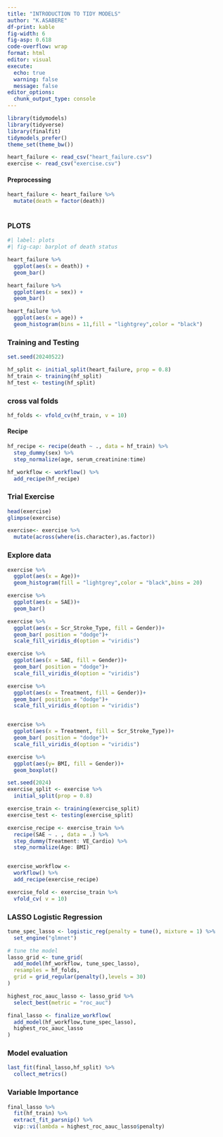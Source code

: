 ```yaml
---
title: "INTRODUCTION TO TIDY MODELS"
author: "K.ASABERE"
df-print: kable
fig-width: 6
fig-asp: 0.618
code-overflow: wrap
format: html
editor: visual
execute: 
  echo: true
  warning: false
  message: false
editor_options: 
  chunk_output_type: console
---
```




```r
library(tidymodels)
library(tidyverse)
library(finalfit)
tidymodels_prefer()
theme_set(theme_bw())

heart_failure <- read_csv("heart_failure.csv")
exercise <- read_csv("exercise.csv")


```


#### Preprocessing
```r
heart_failure <- heart_failure %>% 
  mutate(death = factor(death))
  

```

### PLOTS
```r
#| label: plots
#| fig-cap: barplot of death status

heart_failure %>% 
  ggplot(aes(x = death)) +
  geom_bar()

heart_failure %>% 
  ggplot(aes(x = sex)) +
  geom_bar()

heart_failure %>% 
  ggplot(aes(x = age)) +
  geom_histogram(bins = 11,fill = "lightgrey",color = "black")

```

### Training and Testing
```r
set.seed(20240522)

hf_split <- initial_split(heart_failure, prop = 0.8)
hf_train <- training(hf_split)
hf_test <- testing(hf_split)


```

### cross val folds
```r
hf_folds <- vfold_cv(hf_train, v = 10)

```

#### Recipe
```r
hf_recipe <- recipe(death ~ ., data = hf_train) %>% 
  step_dummy(sex) %>% 
  step_normalize(age, serum_creatinine:time)

hf_workflow <- workflow() %>% 
  add_recipe(hf_recipe)

```


### Trial Exercise

```r
head(exercise)
glimpse(exercise)

exercise<- exercise %>% 
  mutate(across(where(is.character),as.factor))
```

### Explore data
```r
exercise %>% 
  ggplot(aes(x = Age))+
  geom_histogram(fill = "lightgrey",color = "black",bins = 20)

exercise %>% 
  ggplot(aes(x = SAE))+
  geom_bar()

exercise %>% 
  ggplot(aes(x = Scr_Stroke_Type, fill = Gender))+
  geom_bar( position = "dodge")+
  scale_fill_viridis_d(option = "viridis")

exercise %>% 
  ggplot(aes(x = SAE, fill = Gender))+
  geom_bar( position = "dodge")+
  scale_fill_viridis_d(option = "viridis")

exercise %>% 
  ggplot(aes(x = Treatment, fill = Gender))+
  geom_bar( position = "dodge")+
  scale_fill_viridis_d(option = "viridis")


exercise %>% 
  ggplot(aes(x = Treatment, fill = Scr_Stroke_Type))+
  geom_bar( position = "dodge")+
  scale_fill_viridis_d(option = "viridis")

exercise %>% 
  ggplot(aes(y= BMI, fill = Gender))+
  geom_boxplot()
```


```r
set.seed(2024)
exercise_split <- exercise %>% 
  initial_split(prop = 0.8)

exercise_train <- training(exercise_split)
exercise_test <- testing(exercise_split)

exercise_recipe <- exercise_train %>% 
  recipe(SAE ~ . , data = .) %>% 
  step_dummy(Treatment: VE_Cardio) %>% 
  step_normalize(Age: BMI)


exercise_workflow <- 
  workflow() %>% 
  add_recipe(exercise_recipe)

exercise_fold <- exercise_train %>% 
  vfold_cv( v = 10)

```


### LASSO Logistic Regression
```r
tune_spec_lasso <- logistic_reg(penalty = tune(), mixture = 1) %>% 
  set_engine("glmnet")

# tune the model
lasso_grid <- tune_grid(
  add_model(hf_workflow, tune_spec_lasso),
  resamples = hf_folds,
  grid = grid_regular(penalty(),levels = 30)
)

highest_roc_aauc_lasso <- lasso_grid %>% 
  select_best(metric = "roc_auc")

final_lasso <- finalize_workflow(
  add_model(hf_workflow,tune_spec_lasso),
  highest_roc_aauc_lasso
)

```


### Model evaluation

```r
last_fit(final_lasso,hf_split) %>% 
  collect_metrics()

```

### Variable Importance
```r
final_lasso %>% 
  fit(hf_train) %>% 
  extract_fit_parsnip() %>% 
  vip::vi(lambda = highest_roc_aauc_lasso$penalty)

```


























































































































































